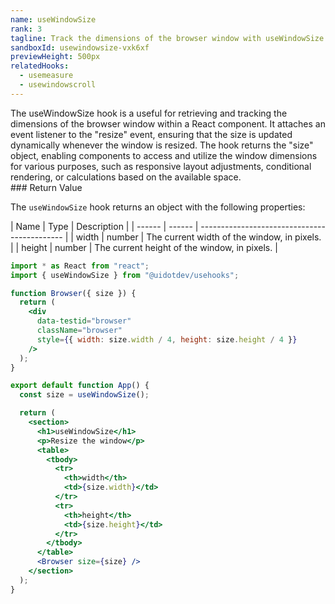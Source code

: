 ```yaml
---
name: useWindowSize
rank: 3
tagline: Track the dimensions of the browser window with useWindowSize.
sandboxId: usewindowsize-vxk6xf
previewHeight: 500px
relatedHooks:
  - usemeasure
  - usewindowscroll
---
```



<HookDescription name={frontmatter.name}>
  The useWindowSize hook is a useful for retrieving and tracking the dimensions
  of the browser window within a React component. It attaches an event listener
  to the "resize" event, ensuring that the size is updated dynamically whenever
  the window is resized. The hook returns the "size" object, enabling components
  to access and utilize the window dimensions for various purposes, such as
  responsive layout adjustments, conditional rendering, or calculations based on
  the available space.
</HookDescription>

<div class="reference">
  ### Return Value

  The `useWindowSize` hook returns an object with the following properties:

  <div class="table-container">
  | Name   | Type   | Description                                  |
  | ------ | ------ | -------------------------------------------- |
  | width  | number | The current width of the window, in pixels.  |
  | height | number | The current height of the window, in pixels. |
  </div>
</div>

<CodePreview
  sandboxId={frontmatter.sandboxId}
  previewHeight={frontmatter.previewHeight}
/>

<StaticCodeContainer>

```jsx
import * as React from "react";
import { useWindowSize } from "@uidotdev/usehooks";

function Browser({ size }) {
  return (
    <div
      data-testid="browser"
      className="browser"
      style={{ width: size.width / 4, height: size.height / 4 }}
    />
  );
}

export default function App() {
  const size = useWindowSize();

  return (
    <section>
      <h1>useWindowSize</h1>
      <p>Resize the window</p>
      <table>
        <tbody>
          <tr>
            <th>width</th>
            <td>{size.width}</td>
          </tr>
          <tr>
            <th>height</th>
            <td>{size.height}</td>
          </tr>
        </tbody>
      </table>
      <Browser size={size} />
    </section>
  );
}
```

</StaticCodeContainer>
